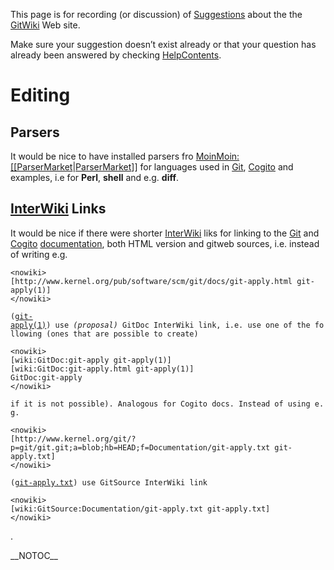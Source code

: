 This page is for recording (or discussion) of [[GitWikiSuggestions|Suggestions]] about the the [[FrontPage|[[GitWiki]]]] Web site.

Make sure your suggestion doesn’t exist already or that your question has already been answered by checking [[HelpContents]].

= Editing =

== Parsers ==
It would be nice to have installed parsers fro [[MoinMoin:[[ParserMarket]]|[[ParserMarket]]]] for languages used in [[Git]], [[Cogito]] and examples, i.e for <b>Perl</b>, <b>shell</b> and e.g. <b>diff</b>. 

== [[InterWiki]] Links ==
It would be nice if there were shorter [[InterWiki]] liks for linking to the [[Git]] and [[Cogito]] [[GitDocumentation|documentation]], both HTML version and gitweb sources, i.e. instead of writing e.g. 
<pre><nowiki>
[http://www.kernel.org/pub/software/scm/git/docs/git-apply.html git-apply(1)]
</nowiki></pre> 
 ([http://www.kernel.org/pub/software/scm/git/docs/git-apply.html git-apply(1)]) use <i>(proposal)</i> GitDoc InterWiki link, i.e. use one of the following (ones that are possible to create)
<pre><nowiki>
[wiki:GitDoc:git-apply git-apply(1)]
[wiki:GitDoc:git-apply.html git-apply(1)]
GitDoc:git-apply
</nowiki></pre> 
 if it is not possible). Analogous for Cogito docs. Instead of using e.g. 
<pre><nowiki>
[http://www.kernel.org/git/?p=git/git.git;a=blob;hb=HEAD;f=Documentation/git-apply.txt git-apply.txt]
</nowiki></pre> 
 ([http://www.kernel.org/git/?p=git/git.git;a=blob;hb=HEAD;f=Documentation/git-apply.txt git-apply.txt]) use GitSource InterWiki link 
<pre><nowiki>
[wiki:GitSource:Documentation/git-apply.txt git-apply.txt]
</nowiki></pre>.

__NOTOC__